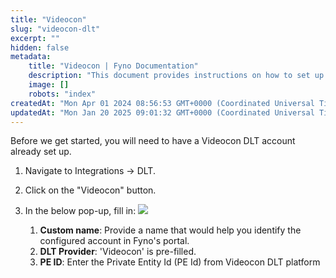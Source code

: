 ```yaml
---
title: "Videocon"
slug: "videocon-dlt"
excerpt: ""
hidden: false
metadata:
    title: "Videocon | Fyno Documentation"
    description: "This document provides instructions on how to set up a Videocon DLT account in Fyno's portal by navigating to Integrations -> DLT and filling in the required information in a pop-up window."
    image: []
    robots: "index"
createdAt: "Mon Apr 01 2024 08:56:53 GMT+0000 (Coordinated Universal Time)"
updatedAt: "Mon Jan 20 2025 09:01:32 GMT+0000 (Coordinated Universal Time)"
---
```


Before we get started, you will need to have a Videocon DLT account already set up.

1. Navigate to Integrations -> DLT.
2. Click on the "Videocon" button.
3. In the below pop-up, fill in:
   ![](https://fynodocs.s3.ap-south-1.amazonaws.com/images/dlt_vodofone_config.png)

    1. **Custom name**: Provide a name that would help you identify the configured account in Fyno's portal.
    2. **DLT Provider**: 'Videocon' is pre-filled.
    3. **PE ID**: Enter the Private Entity Id (PE Id) from Videocon DLT platform
